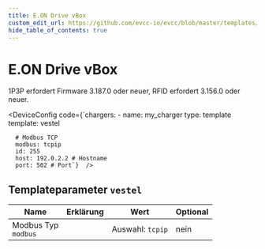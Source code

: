 ```yaml
---
title: E.ON Drive vBox
custom_edit_url: https://github.com/evcc-io/evcc/blob/master/templates/definition/charger/vestel.yaml
hide_table_of_contents: true
---
```



# E.ON Drive vBox

<div className="device-detail-container">
  <div className="device-detail-content">
    <DeviceFeatures features="rfid,1p3p,sponsorship" />

1P3P erfordert Firmware 3.187.0 oder neuer, RFID erfordert 3.156.0 oder neuer.


<DeviceConfig code={`chargers:
    - name: my_charger
      type: template
      template: vestel
      
      # Modbus TCP
      modbus: tcpip
      id: 255
      host: 192.0.2.2 # Hostname
      port: 502 # Port`}  />
  </div>
  <div className="device-detail-icon">
    <evcc-icon
      type="charger"
      name="e-on-drive-vbox"
      size="400px"
      alt="E.ON Drive vBox"
      className="device-detail-icon-img"
    ></evcc-icon>
  </div>
</div>

## Templateparameter `vestel`

| Name | Erklärung | Wert | Optional |
|-----------|-----------|------|----------|
| Modbus Typ<br/>`modbus` |  | Auswahl: `tcpip` | nein |

<SponsorshipRequired />

